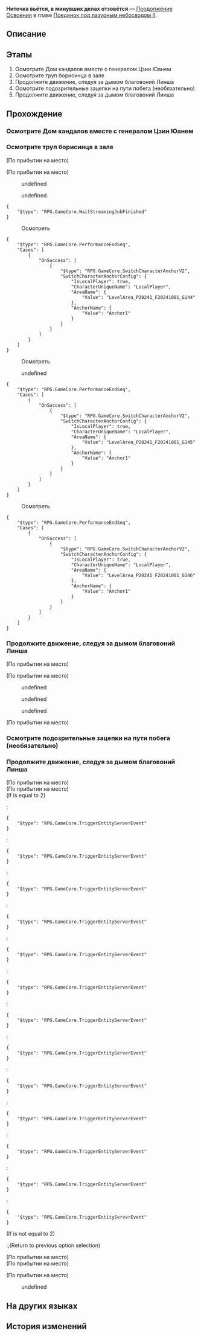 {{Дополнить|Диалоги.}}
{{Миссия Инфобокс
|id              = 2022202
|Название        = 
|Изображение     = Миссия Освоения Ниточка вьётся, в минувших делах отзовётся.png
|Тип             = Продолжение Освоения
|События         = 
|Глава           = Поединок под лазурным небосводом II
|Условия         = Завершена [[Продолжение Освоения]] ''[[Всполох сигнальных огней, грядущая битва]]''
|Персонажи       = Дань Хэн; Линша; Первопроходец; Цзин Юань
|СтартЛокация    = Дом кандалов
|Мир             = Лофу Сяньчжоу
|Локации         = Дом кандалов
|Предыдущая      = Всполох сигнальных огней, грядущая битва
|Следующая       = Молот и наковальня, душа в чужих лапах
|Награды         = Опыт Освоения*600; Звёздный нефрит*80; Путеводитель путешественника*5; Утраченный кристалл*5; Кредиты*120 000
}}
'''Ниточка вьётся, в минувших делах отзовётся''' — [[Продолжение Освоения]] в главе [[Поединок под лазурным небосводом II]].

==Описание==
{{Описание|В Доме кандалов Божественное Предвидение вместе с Дань Хэном расследуют побег. Улики, оставленные волками, вновь бросают свет на старую вражду между Лофу Сяньчжоу и Хулэем.}}

==Этапы==
# Осмотрите Дом кандалов вместе с генералом Цзин Юанем
# Осмотрите труп борисинца в зале
# Продолжите движение, следуя за дымом благовоний Линша
# Осмотрите подозрительные зацепки на пути побега (необязательно)
# Продолжите движение, следуя за дымом благовоний Линша

==Прохождение==
{{Дополнить}}

===Осмотрите Дом кандалов вместе с генералом Цзин Юанем===
{{Описание миссии|локация=Дом кандалов|С другой стороны Цзин Юань, Дань Хэн и Линша добрались до Дома кандалов, где все заняты тем, что разгребают обломки после случившегося побега. Троица изучает последствия неожиданной атаки борисинцев, надеясь отыскать следы, которые помогут поймать кукловода, управляющего событиями из-за кулис. По ходу они пересматривают события прошлого...}}
{{Диалог Начало}}
:{{tx}}
:{{tx}}
{{Диалог Конец}}

===Осмотрите труп борисинца в зале===
{{Диалог Начало}}
;(По прибытии на место)

;(По прибытии на место)
<!--Unknown TalkSentence: 222220201-->
<!--Unknown TalkSentence: 222220202-->
<!--Unknown TalkSentence: 222220203-->
<!--Unknown TalkSentence: 222220204-->
<!--Unknown TalkSentence: 222220205-->
:{{Диалог|Стрелка}} undefined
:<!--Unknown TalkSentence: 222220207-->
:<!--Unknown TalkSentence: 222220208-->
:<!--Unknown TalkSentence: 222220209-->
:<!--Unknown TalkSentence: 222220210-->
::{{tx}}
:{{Диалог|Стрелка}} undefined
:<!--Unknown TalkSentence: 222220209-->
:<!--Unknown TalkSentence: 222220210-->
::{{tx}}
<!--Unknown TalkSentence: 222220209-->
<!--Unknown TalkSentence: 222220210-->
:{{tx}}
<pre>{
	"$type": "RPG.GameCore.WaitStreamingJobFinished"
}</pre>
<!--Unknown TalkSentence: 222220901-->
<!--Unknown TalkSentence: 222220902-->
<!--Unknown TalkSentence: 222220903-->

:{{Диалог|Изучение}} Осмотреть
:{{tx}}
<pre>{
	"$type": "RPG.GameCore.PerformanceEndSeq",
	"Cases": [
		{
			"OnSuccess": [
				{
					"$type": "RPG.GameCore.SwitchCharacterAnchorV2",
					"SwitchCharacterAnchorConfig": {
						"IsLocalPlayer": true,
						"CharacterUniqueName": "LocalPlayer",
						"AreaName": {
							"Value": "LevelArea_P20241_F20241001_G144"
						},
						"AnchorName": {
							"Value": "Anchor1"
						}
					}
				}
			]
		}
	]
}</pre>

:{{Диалог|Изучение}} Осмотреть
:{{tx}}
<!--Unknown TalkSentence: 222220401-->
:{{Диалог|Стрелка}} undefined
<!--Unknown TalkSentence: 222220403-->
:{{tx}}
<pre>{
	"$type": "RPG.GameCore.PerformanceEndSeq",
	"Cases": [
		{
			"OnSuccess": [
				{
					"$type": "RPG.GameCore.SwitchCharacterAnchorV2",
					"SwitchCharacterAnchorConfig": {
						"IsLocalPlayer": true,
						"CharacterUniqueName": "LocalPlayer",
						"AreaName": {
							"Value": "LevelArea_P20241_F20241001_G145"
						},
						"AnchorName": {
							"Value": "Anchor1"
						}
					}
				}
			]
		}
	]
}</pre>

:{{Диалог|Изучение}} Осмотреть
:{{tx}}
<pre>{
	"$type": "RPG.GameCore.PerformanceEndSeq",
	"Cases": [
		{
			"OnSuccess": [
				{
					"$type": "RPG.GameCore.SwitchCharacterAnchorV2",
					"SwitchCharacterAnchorConfig": {
						"IsLocalPlayer": true,
						"CharacterUniqueName": "LocalPlayer",
						"AreaName": {
							"Value": "LevelArea_P20241_F20241001_G146"
						},
						"AnchorName": {
							"Value": "Anchor1"
						}
					}
				}
			]
		}
	]
}</pre>
{{Диалог Конец}}

===Продолжите движение, следуя за дымом благовоний Линша===
{{Диалог Начало}}
;(По прибытии на место)

;(По прибытии на место)
<!--Unknown TalkSentence: 222220601-->
<!--Unknown TalkSentence: 222220602-->
:{{Диалог|Стрелка}} undefined
:{{Диалог|Стрелка}} undefined
:{{Диалог|Стрелка}} undefined

:{{Диалог|undefined}} 


;(По прибытии на место)
{{Диалог Конец}}

===Осмотрите подозрительные зацепки на пути побега (необязательно)===
{{Диалог Начало}}
{{Диалог Конец}}

===Продолжите движение, следуя за дымом благовоний Линша===
{{Диалог Начало}}
;(По прибытии на место)
;(По прибытии на место)
;(If {{F|Fly}} is equal to 2)
:<pre>{
	"$type": "RPG.GameCore.TriggerEntityServerEvent"
}</pre>
:<pre>{
	"$type": "RPG.GameCore.TriggerEntityServerEvent"
}</pre>
:<pre>{
	"$type": "RPG.GameCore.TriggerEntityServerEvent"
}</pre>
:<pre>{
	"$type": "RPG.GameCore.TriggerEntityServerEvent"
}</pre>
:<pre>{
	"$type": "RPG.GameCore.TriggerEntityServerEvent"
}</pre>
:<pre>{
	"$type": "RPG.GameCore.TriggerEntityServerEvent"
}</pre>
:<pre>{
	"$type": "RPG.GameCore.TriggerEntityServerEvent"
}</pre>
:<pre>{
	"$type": "RPG.GameCore.TriggerEntityServerEvent"
}</pre>
:<pre>{
	"$type": "RPG.GameCore.TriggerEntityServerEvent"
}</pre>
:<pre>{
	"$type": "RPG.GameCore.TriggerEntityServerEvent"
}</pre>
:<pre>{
	"$type": "RPG.GameCore.TriggerEntityServerEvent"
}</pre>
:<pre>{
	"$type": "RPG.GameCore.TriggerEntityServerEvent"
}</pre>
:<pre>{
	"$type": "RPG.GameCore.TriggerEntityServerEvent"
}</pre>
;(If {{F|Fly}} is not equal to 2)
:;(Return to previous option selection)
;(По прибытии на место)
;(По прибытии на место)

;(По прибытии на место)
:{{tx}}
<!--Unknown TalkSentence: 222220801-->
:{{Диалог|Стрелка}} undefined
<!--Unknown TalkSentence: 222220803-->
:{{tx}}
:{{tx}}
{{Диалог Конец}}

==На других языках==
{{На других языках
|en   = A Web of Pasts Rewoven
|zhs  = 缕析条分，故事重问
|zht  = 縷析條分，故事重問
|ja   = 勘案分析、再び問われる過去
|ko   = 세밀한 분석, 다시 드러난 과거
|es   = Red de pasados entretejidos
|fr   = Sur les traces du passé
|ru   = Ниточка вьётся, в минувших делах отзовётся
|th   = วิเคราะห์คดี สะสางอดีต
|vi   = Phân Tích Chi Tiết, Đào Lại Quá Khứ
|de   = Gewoben aus Vergangenem
|id   = Menyulam Kembali Jejak-Jejak Masa Lampau
|pt   = Uma Teia de Passados Retecida
}}

==История изменений==
{{История изменений|2.7}}
